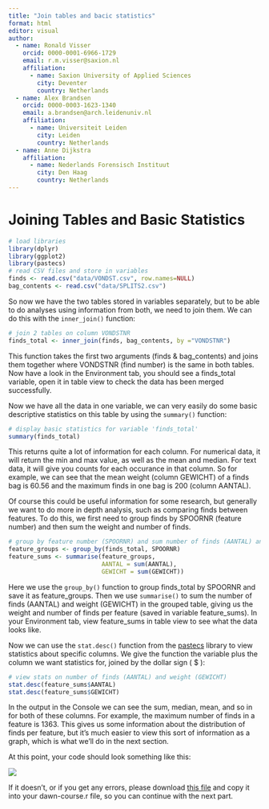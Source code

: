 ```yaml
---
title: "Join tables and bacic statistics"
format: html
editor: visual
author:
  - name: Ronald Visser
    orcid: 0000-0001-6966-1729
    email: r.m.visser@saxion.nl
    affiliation: 
      - name: Saxion University of Applied Sciences
        city: Deventer
        country: Netherlands
  - name: Alex Brandsen
    orcid: 0000-0003-1623-1340
    email: a.brandsen@arch.leidenuniv.nl
    affiliation: 
      - name: Universiteit Leiden
        city: Leiden
        country: Netherlands
  - name: Anne Dijkstra
    affiliation: 
      - name: Nederlands Forensisch Instituut
        city: Den Haag
        country: Netherlands
---
```


# Joining Tables and Basic Statistics

```r
# load libraries
library(dplyr)
library(ggplot2)
library(pastecs)
# read CSV files and store in variables
finds <- read.csv("data/VONDST.csv", row.names=NULL)
bag_contents <- read.csv("data/SPLITS2.csv")
```

So now we have the two tables stored in variables separately, but to be able to do analyses using information from both, we need to join them. We can do this with the `inner_join()` function:

```r
# join 2 tables on column VONDSTNR
finds_total <- inner_join(finds, bag_contents, by ="VONDSTNR")
```

This function takes the first two arguments (finds & bag_contents) and joins them together where VONDSTNR (find number) is the same in both tables. Now have a look in the Environment tab, you should see a finds_total variable, open it in table view to check the data has been merged successfully.

Now we have all the data in one variable, we can very easily do some basic descriptive statistics on this table by using the `summary()` function:

```r
# display basic statistics for variable 'finds_total'
summary(finds_total)
```

This returns quite a lot of information for each column. For numerical data, it will return the min and max value, as well as the mean and median. For text data, it will give you counts for each occurance in that column. So for example, we can see that the mean weight (column GEWICHT) of a finds bag is 60.56 and the maximum finds in one bag is 200 (column AANTAL).

Of course this could be useful information for some research, but generally we want to do more in depth analysis, such as comparing finds between features. To do this, we first need to group finds by SPOORNR (feature number) and then sum the weight and number of finds.

```r
# group by feature number (SPOORNR) and sum number of finds (AANTAL) and weight (GEWICHT)
feature_groups <- group_by(finds_total, SPOORNR)
feature_sums <- summarise(feature_groups, 
                          AANTAL = sum(AANTAL), 
                          GEWICHT = sum(GEWICHT))
```

Here we use the `group_by()` function to group finds_total by SPOORNR and save it as feature_groups. Then we use `summarise()` to sum the number of finds (AANTAL) and weight (GEWICHT) in the grouped table, giving us the weight and number of finds per feature (saved in variable feature_sums). In your Environment tab, view feature_sums in table view to see what the data looks like.

Now we can use the `stat.desc()` function from the [pastecs](https://cran.r-project.org/package=pastecs) library to view statistics about specific columns. We give the function the variable plus the column we want statistics for, joined by the dollar sign ( \$ ):

```r
# view stats on number of finds (AANTAL) and weight (GEWICHT)
stat.desc(feature_sums$AANTAL)
stat.desc(feature_sums$GEWICHT)
```

In the output in the Console we can see the sum, median, mean, and so in for both of these columns. For example, the maximum number of finds in a feature is 1363. This gives us some information about the distribution of finds per feature, but it's much easier to view this sort of information as a graph, which is what we'll do in the next section.

At this point, your code should look something like this:

![](images/Script_screenshot.jpg)

If it doesn't, or if you get any errors, please download [this file](R/checkpoint1.r) and copy it into your dawn-course.r file, so you can continue with the next part.
